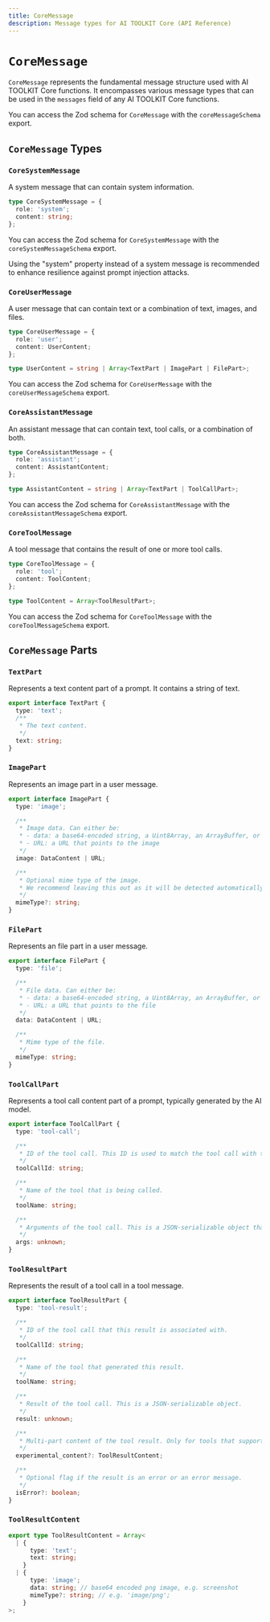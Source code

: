 ```yaml
---
title: CoreMessage
description: Message types for AI TOOLKIT Core (API Reference)
---
```


# `CoreMessage`

`CoreMessage` represents the fundamental message structure used with AI TOOLKIT Core functions.
It encompasses various message types that can be used in the `messages` field of any AI TOOLKIT Core functions.

You can access the Zod schema for `CoreMessage` with the `coreMessageSchema` export.

## `CoreMessage` Types

### `CoreSystemMessage`

A system message that can contain system information.

```typescript
type CoreSystemMessage = {
  role: 'system';
  content: string;
};
```

You can access the Zod schema for `CoreSystemMessage` with the `coreSystemMessageSchema` export.

<Note>
  Using the "system" property instead of a system message is recommended to
  enhance resilience against prompt injection attacks.
</Note>

### `CoreUserMessage`

A user message that can contain text or a combination of text, images, and files.

```typescript
type CoreUserMessage = {
  role: 'user';
  content: UserContent;
};

type UserContent = string | Array<TextPart | ImagePart | FilePart>;
```

You can access the Zod schema for `CoreUserMessage` with the `coreUserMessageSchema` export.

### `CoreAssistantMessage`

An assistant message that can contain text, tool calls, or a combination of both.

```typescript
type CoreAssistantMessage = {
  role: 'assistant';
  content: AssistantContent;
};

type AssistantContent = string | Array<TextPart | ToolCallPart>;
```

You can access the Zod schema for `CoreAssistantMessage` with the `coreAssistantMessageSchema` export.

### `CoreToolMessage`

A tool message that contains the result of one or more tool calls.

```typescript
type CoreToolMessage = {
  role: 'tool';
  content: ToolContent;
};

type ToolContent = Array<ToolResultPart>;
```

You can access the Zod schema for `CoreToolMessage` with the `coreToolMessageSchema` export.

## `CoreMessage` Parts

### `TextPart`

Represents a text content part of a prompt. It contains a string of text.

```typescript
export interface TextPart {
  type: 'text';
  /**
   * The text content.
   */
  text: string;
}
```

### `ImagePart`

Represents an image part in a user message.

```typescript
export interface ImagePart {
  type: 'image';

  /**
   * Image data. Can either be:
   * - data: a base64-encoded string, a Uint8Array, an ArrayBuffer, or a Buffer
   * - URL: a URL that points to the image
   */
  image: DataContent | URL;

  /**
   * Optional mime type of the image.
   * We recommend leaving this out as it will be detected automatically.
   */
  mimeType?: string;
}
```

### `FilePart`

Represents an file part in a user message.

```typescript
export interface FilePart {
  type: 'file';

  /**
   * File data. Can either be:
   * - data: a base64-encoded string, a Uint8Array, an ArrayBuffer, or a Buffer
   * - URL: a URL that points to the file
   */
  data: DataContent | URL;

  /**
   * Mime type of the file.
   */
  mimeType: string;
}
```

### `ToolCallPart`

Represents a tool call content part of a prompt, typically generated by the AI model.

```typescript
export interface ToolCallPart {
  type: 'tool-call';

  /**
   * ID of the tool call. This ID is used to match the tool call with the tool result.
   */
  toolCallId: string;

  /**
   * Name of the tool that is being called.
   */
  toolName: string;

  /**
   * Arguments of the tool call. This is a JSON-serializable object that matches the tool's input schema.
   */
  args: unknown;
}
```

### `ToolResultPart`

Represents the result of a tool call in a tool message.

```typescript
export interface ToolResultPart {
  type: 'tool-result';

  /**
   * ID of the tool call that this result is associated with.
   */
  toolCallId: string;

  /**
   * Name of the tool that generated this result.
   */
  toolName: string;

  /**
   * Result of the tool call. This is a JSON-serializable object.
   */
  result: unknown;

  /**
   * Multi-part content of the tool result. Only for tools that support multipart results.
   */
  experimental_content?: ToolResultContent;

  /**
   * Optional flag if the result is an error or an error message.
   */
  isError?: boolean;
}
```

### `ToolResultContent`

```ts
export type ToolResultContent = Array<
  | {
      type: 'text';
      text: string;
    }
  | {
      type: 'image';
      data: string; // base64 encoded png image, e.g. screenshot
      mimeType?: string; // e.g. 'image/png';
    }
>;
```
